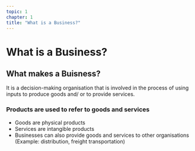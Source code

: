 ```yaml
---
topic: 1
chapter: 1
title: "What is a Business?"
---
```


# What is a Business?

## What makes a Buisness?

It is a decision-making organisation that is involved in the process of using inputs to produce goods and/ or to provide services.

<Card type="definition">

### Products are used to refer to goods and services

* Goods are physical products
* Services are intangible products
* Businesses can also provide goods and services to other organisations (Example: distribution, freight transportation)

</Card>
